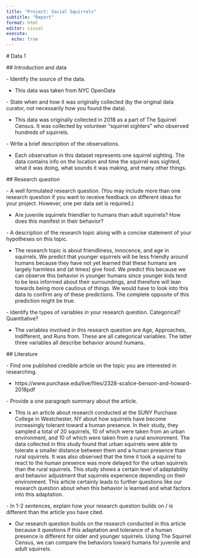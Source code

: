 ```yaml
---
title: "Project: Social Squirrels"
subtitle: "Report"
format: html
editor: visual
execute:
  echo: true
---
```


\# Data 1

\## Introduction and data

\- Identify the source of the data.

 - This data was taken from NYC OpenData

\- State when and how it was originally collected (by the original data curator, not necessarily how you found the data).

 - This data was originally collected in 2018 as a part of The Squirrel Census. It was collected by volunteer "squirrel sighters" who observed hundreds of squirrels.

\- Write a brief description of the observations.

 - Each observation in this dataset represents one squirrel sighting. The data contains info on the location and time the squirrel was sighted, what it was doing, what sounds it was making, and many other things.

\## Research question

\- A well formulated research question. (You may include more than one research question if you want to receive feedback on different ideas for your project. However, one per data set is required.)

 - Are juvenile squirrels friendlier to humans than adult squirrels? How does this manifest in their behavior?

\- A description of the research topic along with a concise statement of your hypotheses on this topic.

 - The research topic is about friendliness, innocence, and age in squirrels. We predict that younger squirrels will be less friendly around humans because they have not yet learned that these humans are largely harmless and (at times) give food. We predict this because we can observe this behavior in younger humans since younger kids tend to be less informed about their surroundings, and therefore will lean towards being more cautious of things. We would have to look into this data to confirm any of these predictions. The complete opposite of this prediction might be true.

\- Identify the types of variables in your research question. Categorical? Quantitative?

 - The variables involved in this research question are Age, Approaches, Indifferent, and Runs from. These are all categorical variables. The latter three variables all describe behavior around humans.

\## Literature

\- Find one published credible article on the topic you are interested in researching.

 - https://www.purchase.edu/live/files/2328-scalice-benson-and-howard-2018pdf

\- Provide a one paragraph summary about the article.

 - This is an article about research conducted at the SUNY Purchase College in Westchester, NY about how squirrels have become increasingly tolerant toward a human presence. In their study, they sampled a total of 20 squirrels, 10 of which were taken from an urban environment, and 10 of which were taken from a rural environment. The data collected in this study found that urban squirrels were able to tolerate a smaller distance between them and a human presence than rural squirrels. It was also observed that the time it took a squirrel to react to the human presence was more delayed for the urban squirrels than the rural squirrels. This study shows a certain level of adaptability and behavior adjustment that squirrels experience depending on their environment. This article certainly leads to further questions like our research question about when this behavior is learned and what factors into this adaptation.

\- In 1-2 sentences, explain how your research question builds on / is different than the article you have cited.

 - Our research question builds on the research conducted in this article because it questions if this adaptation and tolerance of a human presence is different for older and younger squirrels. Using The Squirrel Census, we can compare the behaviors toward humans for juvenile and adult squirrels.
